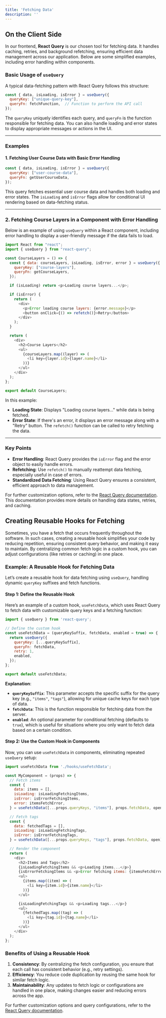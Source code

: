 ```yaml
---
title: 'Fetching Data'  
description: ''  
---
```


## On the Client Side

In our frontend, **React Query** is our chosen tool for fetching data. It handles caching, retries, and background refetching, ensuring efficient data management across our application. Below are some simplified examples, including error handling within components.

### Basic Usage of `useQuery`

A typical data-fetching pattern with React Query follows this structure:

```javascript
const { data, isLoading, isError } = useQuery({
  queryKey: ["unique-query-key"],
  queryFn: fetchFunction,  // Function to perform the API call
});
```

The `queryKey` uniquely identifies each query, and `queryFn` is the function responsible for fetching data. You can also handle loading and error states to display appropriate messages or actions in the UI.

---

### Examples

#### 1. Fetching User Course Data with Basic Error Handling

```javascript
const { data, isLoading, isError } = useQuery({
  queryKey: ["user-course-data"],
  queryFn: getUserCourseData,
});
```

This query fetches essential user course data and handles both loading and error states. The `isLoading` and `isError` flags allow for conditional UI rendering based on data-fetching status.

---

### 2. Fetching Course Layers in a Component with Error Handling

Below is an example of using `useQuery` within a React component, including error handling to display a user-friendly message if the data fails to load.

```javascript
import React from "react";
import { useQuery } from "react-query";

const CourseLayers = () => {
  const { data: courseLayers, isLoading, isError, error } = useQuery({
    queryKey: ["course-layers"],
    queryFn: getCourseLayers,
  });

  if (isLoading) return <p>Loading course layers...</p>;

  if (isError) {
    return (
      <div>
        <p>Error loading course layers: {error.message}</p>
        <button onClick={() => refetch()}>Retry</button>
      </div>
    );
  }

  return (
    <div>
      <h2>Course Layers</h2>
      <ul>
        {courseLayers.map((layer) => (
          <li key={layer.id}>{layer.name}</li>
        ))}
      </ul>
    </div>
  );
};

export default CourseLayers;
```

In this example:
- **Loading State**: Displays "Loading course layers..." while data is being fetched.
- **Error State**: If there's an error, it displays an error message along with a "Retry" button. The `refetch()` function can be called to retry fetching the data.

---

### Key Points

- **Error Handling**: React Query provides the `isError` flag and the error object to easily handle errors.
- **Refetching**: Use `refetch()` to manually reattempt data fetching, especially useful in case of errors.
- **Standardized Data Fetching**: Using React Query ensures a consistent, efficient approach to data management.

For further customization options, refer to the [React Query documentation](https://tanstack.com/query/latest/docs/framework/react/guides/query-functions). This documentation provides more details on handling data states, retries, and caching.

## Creating Reusable Hooks for Fetching

Sometimes, you have a fetch that occurs frequently throughout the software. In such cases, creating a reusable hook simplifies your code by reducing repetition, ensuring consistent query behavior, and making it easy to maintain. By centralizing common fetch logic in a custom hook, you can adjust configurations (like retries or caching) in one place.

### Example: A Reusable Hook for Fetching Data

Let’s create a reusable hook for data fetching using `useQuery`, handling dynamic `queryKey` suffixes and fetch functions.

#### Step 1: Define the Reusable Hook

Here’s an example of a custom hook, `useFetchData`, which uses React Query to fetch data with customizable query keys and a fetching function:

```javascript
import { useQuery } from 'react-query';

// Define the custom hook
const useFetchData = (queryKeySuffix, fetchData, enabled = true) => {
  return useQuery({
    queryKey: [...queryKeySuffix],
    queryFn: fetchData,
    retry: 1,
    enabled,
  });
};

export default useFetchData;
```

**Explanation**:
- **`queryKeySuffix`**: This parameter accepts the specific suffix for the query key (e.g., `"items"`, `"tags"`), allowing for unique cache keys for each type of data.
- **`fetchData`**: This is the function responsible for fetching data from the server.
- **`enabled`**: An optional parameter for conditional fetching (defaults to `true`), which is useful for situations where you only want to fetch data based on a certain condition.

#### Step 2: Use the Custom Hook in Components

Now, you can use `useFetchData` in components, eliminating repeated `useQuery` setup:

```javascript
import useFetchData from './hooks/useFetchData';

const MyComponent = (props) => {
  // Fetch items
  const {
    data: items = [],
    isLoading: isLoadingFetchingItems,
    isError: isErrorFetchingItems,
    error: itemsFetchError,
  } = useFetchData([...props.queryKeys, "items"], props.fetchData, open);

  // Fetch tags
  const {
    data: fetchedTags = [],
    isLoading: isLoadingFetchingTags,
    isError: isErrorFetchingTags,
  } = useFetchData([...props.queryKeys, "tags"], props.fetchData, open);

  // Render the component
  return (
    <div>
      <h2>Items and Tags</h2>
      {isLoadingFetchingItems && <p>Loading items...</p>}
      {isErrorFetchingItems && <p>Error fetching items: {itemsFetchError.message}</p>}
      <ul>
        {items.map((item) => (
          <li key={item.id}>{item.name}</li>
        ))}
      </ul>

      {isLoadingFetchingTags && <p>Loading tags...</p>}
      <ul>
        {fetchedTags.map((tag) => (
          <li key={tag.id}>{tag.name}</li>
        ))}
      </ul>
    </div>
  );
};
```

### Benefits of Using a Reusable Hook

1. **Consistency**: By centralizing the fetch configuration, you ensure that each call has consistent behavior (e.g., retry settings).
2. **Efficiency**: You reduce code duplication by reusing the same hook for similar fetch logic.
3. **Maintainability**: Any updates to fetch logic or configurations are handled in one place, making changes easier and reducing errors across the app.

For further customization options and query configurations, refer to the [React Query documentation](https://tanstack.com/query/latest/docs/framework/react/guides/query-functions).